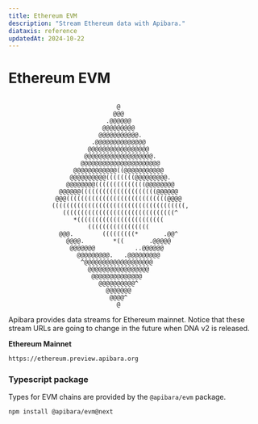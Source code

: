 ```yaml
---
title: Ethereum EVM
description: "Stream Ethereum data with Apibara."
diataxis: reference
updatedAt: 2024-10-22
---
```


# Ethereum EVM

```

                              @
                             @@@
                           .@@@@@@
                          @@@@@@@@@
                         @@@@@@@@@@@.
                       .@@@@@@@@@@@@@@
                      @@@@@@@@@@@@@@@@@
                     @@@@@@@@@@@@@@@@@@@.
                    @@@@@@@@@@@@@@@@@@@@@@
                  @@@@@@@@@@@@((@@@@@@@@@@@
                 @@@@@@@@@@((((((((@@@@@@@@@.
                @@@@@@@@((((((((((((((@@@@@@@@
              @@@@@@(((((((((((((((((((((@@@@@@
             @@@((((((((((((((((((((((((((((@@@@
            (((((((((((((((((((((((((((((((((((((,
               (((((((((((((((((((((((((((((((^
                  *((((((((((((((((((((((((
                      (((((((((((((((((
              @@@.        (((((((((*       .@@^
                @@@@.        *((       .@@@@@
                 @@@@@@@           ..@@@@@@
                   @@@@@@@@@.   .@@@@@@@@@
                    ^@@@@@@@@@@@@@@@@@@@
                      @@@@@@@@@@@@@@@@@
                       @@@@@@@@@@@@@@
                         @@@@@@@@@@^
                           @@@@@@@
                            @@@@^
                              @

```

Apibara provides data streams for Ethereum mainnet. Notice that these
stream URLs are going to change in the future when DNA v2 is released.

**Ethereum Mainnet**

```txt
https://ethereum.preview.apibara.org
```

### Typescript package

Types for EVM chains are provided by the `@apibara/evm` package.

```bash [Terminal]
npm install @apibara/evm@next
```

